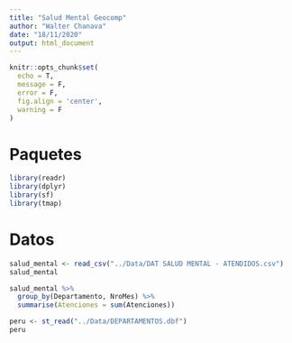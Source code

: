 ```yaml
---
title: "Salud Mental Geocomp"
author: "Walter Chanava"
date: "18/11/2020"
output: html_document
---
```


```r
knitr::opts_chunk$set(
  echo = T,
  message = F,
  error = F,
  fig.align = 'center',
  warning = F
)
```

# Paquetes

```r
library(readr)
library(dplyr)
library(sf)
library(tmap)
```

# Datos

```r
salud_mental <- read_csv("../Data/DAT SALUD MENTAL - ATENDIDOS.csv")
salud_mental
```

```r
salud_mental %>% 
  group_by(Departamento, NroMes) %>% 
  summarise(Atenciones = sum(Atenciones))
```

```r
peru <- st_read("../Data/DEPARTAMENTOS.dbf")
peru
```
